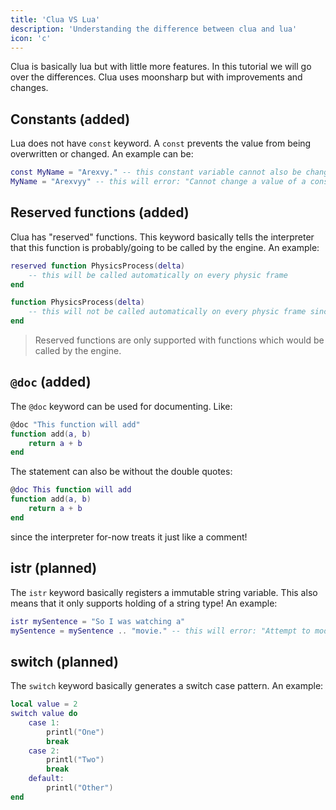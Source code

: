 ```yaml
---
title: 'Clua VS Lua'
description: 'Understanding the difference between clua and lua'
icon: 'c'
---
```


Clua is basically lua but with little more features. In this tutorial we will go over the differences. Clua uses moonsharp but with improvements and changes.

## Constants (added)
Lua does not have `const` keyword. A `const` prevents the value from being overwritten or changed. An example can be:
```lua
const MyName = "Arexvy." -- this constant variable cannot also be changed by other scripts
MyName = "Arexvyy" -- this will error: "Cannot change a value of a constant variable."
```

## Reserved functions (added)
Clua has "reserved" functions. This keyword basically tells the interpreter that this function is probably/going to be called by the engine. An example:
```lua
reserved function PhysicsProcess(delta)
    -- this will be called automatically on every physic frame
end

function PhysicsProcess(delta)
    -- this will not be called automatically on every physic frame since it is not a reserved function
end
```
> Reserved functions are only supported with functions which would be called by the engine.

## `@doc` (added)
The `@doc` keyword can be used for documenting.
Like:
```lua
@doc "This function will add"
function add(a, b)
    return a + b
end
```

The statement can also be without the double quotes:
```lua
@doc This function will add
function add(a, b)
    return a + b
end
```
since the interpreter for-now treats it just like a comment!

## istr (planned)
The `istr` keyword basically registers a immutable string variable. This also means that it only supports holding of a string type! 
An example:
```lua
istr mySentence = "So I was watching a"
mySentence = mySentence .. "movie." -- this will error: "Attempt to modify an immutable string"
```

## switch (planned)
The `switch` keyword basically generates a switch case pattern. An example:
```lua
local value = 2
switch value do
    case 1:
        printl("One")
        break
    case 2:
        printl("Two")
        break
    default:
        printl("Other")
end
```